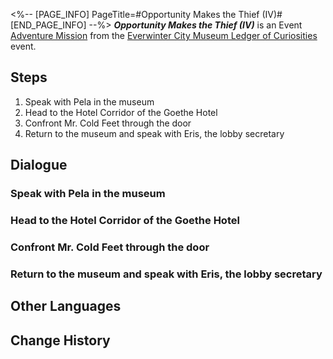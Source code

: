 <%-- [PAGE_INFO]
PageTitle=#Opportunity Makes the Thief (IV)#
[END_PAGE_INFO] --%>
{{Stub|Dialogue.}}
{{Mission Infobox
|id            = 2011905
|title         = 
|image         = {{subst:void|<!--$UPLOAD:<<SpriteOutput/Chronicle/2011905_f.png>-<Mission Opportunity Makes the Thief (IV) Stelle.png>-<Fate's Atlas Images>>-->}}{{subst:void|<!--$UPLOAD:<<SpriteOutput/Chronicle/2011905_m.png>-<Mission Opportunity Makes the Thief (IV) Caelus.png>-<Fate's Atlas Images>>-->}}
<gallery>
Mission Opportunity Makes the Thief (IV) Stelle.png|Stelle
Mission Opportunity Makes the Thief (IV) Caelus.png|Caelus
</gallery>
|type          = Adventure
|event_name    = Everwinter City Museum Ledger of Curiosities
|chapter       = Everwinter City Museum Ledger of Curiosities
|requirements  = 
* [[Adventure Mission]] ''[[Opportunity Makes the Thief (III)]]'' completed
* Reach phase 4 in [[Everwinter City Museum Ledger of Curiosities]]
|summary       = Norbert, known for his loose lips, told you someone else has been pulling the strings.<br />As you visited Norbert's usual meeting spot, just as you suspected, you encountered your "old friend" with blue hair.
|characters    = Eris; Mr. Cold Feet; Note Left by the Blue-Haired Man; Pela; Sampo; Trailblazer
|startLocation = [[Jarilo-VI]] - [[History and Culture Museum]]
|world         = Jarilo-VI
|area          = History and Culture Museum
|prev          = Opportunity Makes the Thief (III)
|next          = 
|rewards       = Trailblaze EXP*100; Stellar Jade*40; Traveler's Guide*3; Credit*20,000
}}
'''''Opportunity Makes the Thief (IV)''''' is an Event [[Adventure Mission]] from the [[Everwinter City Museum Ledger of Curiosities]] event.

==Steps==
# Speak with Pela in the museum
# Head to the Hotel Corridor of the Goethe Hotel
# Confront Mr. Cold Feet through the door
# Return to the museum and speak with Eris, the lobby secretary

<!--
==Gameplay Notes==

--><!--
==Trial Character==

-->
==Dialogue==
{{Stub Dialogue}}

===Speak with Pela in the museum{{subst:void|<!--201190501-->}}===
{{Mission Description|type=adventure|location=History and Culture Museum|You finished one phase of the museum's operations.<br />You seem to see Pela again in the exhibit hall. Perhaps there are some results from Norbert's interrogation? Go speak with her.}}
{{Dialogue Start}}
:{{tx}}
{{Dialogue End}}

===Head to the Hotel Corridor of the Goethe Hotel{{subst:void|<!--201190502-->}}===
{{Mission Description|type=adventure|location=Hotel Corridor|update|The truth is that Norbert was spurred on by a mysterious person with the code name "Mr. Cold Feet." The true mastermind behind the artifact thefts is still free.<br />Pela had already pried out of Norbert his rendezvous point with Mr. Cold Feet, which is none other than the Goethe Hotel.<br />Head to the Goethe Hotel and expose the hidden mastermind.}}
{{Dialogue Start}}
:{{tx}}
{{Dialogue End}}

===Confront Mr. Cold Feet through the door{{subst:void|<!--201190503-->}}===
{{Mission Description|type=adventure|location=Hotel Corridor|update|The truth is Norbert was spurred on by a mysterious person with the code name "Mr. Cold Feet." The true mastermind behind the artifact thefts is still free.<br />You found the room where Mr. Cold Feet is hiding, and only a door stands between you and them.<br />Remember the secret signal Pela told you and get ready to knock on the door.}}
{{Dialogue Start}}
:{{tx}}
{{Dialogue End}}

===Return to the museum and speak with Eris, the lobby secretary{{subst:void|<!--201190508-->}}===
{{Mission Description|type=adventure|location=History and Culture Museum|update|The theft cases were solved without a&mdash; Uhhh, more or less solved without a hitch.<br />Pela told you that Miss Eris is looking for you in the museum reception.<br />Go back and speak with Miss Eris to see what surprises she has in store for you.}}
{{Dialogue Start}}
:{{tx}}
{{Dialogue End}}

==Other Languages==
{{Other Languages
|en   = Opportunity Makes the Thief (IV)
|zhs  = 漫藏诲盗•其四
|zht  = 漫藏誨盜•其四
|ja   = 慢蔵誨盗・その4
|ko   = 견물생심•4
|es   = La oportunidad hace al ladrón IV
|fr   = L'occasion fait le larron (IV)
|ru   = Плохо не клади, вора в грех не вводи IV
|th   = ของมีค่าล่อตาโจร 4
|vi   = Cơ Hội Tạo Nên Kẻ Trộm 4
|de   = Gelegenheit macht Diebe (Teil 4)
|id   = Kesempatan dalam Kesempitan (Bagian 4)
|pt   = A Ocasião Faz o Ladrão (IV)
}}

==Change History==
{{Change History|1.1}}
